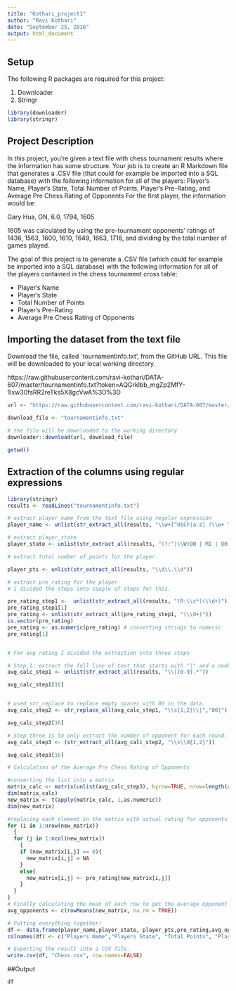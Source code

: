 ```yaml
---
title: "Kothari_project1"
author: "Ravi Kothari"
date: "September 25, 2016"
output: html_document
---
```

## Setup

The following R packages are required for this project:

1. Downloader
2. Stringr

```r
library(downloader)
library(stringr)
```

## Project Description

In this project, you're given a text file with chess tournament results where the information has some structure. Your job is to create an R Markdown file that generates a .CSV file (that could for example be imported into a SQL database) with the following information for all of the players:
Player's Name, Player's State, Total Number of Points, Player's Pre-Rating, and Average Pre Chess Rating of Opponents For the first player, the information would be:

Gary Hua, ON, 6.0, 1794, 1605

1605 was calculated by using the pre-tournament opponents' ratings of 1436, 1563, 1600, 1610, 1649, 1663, 1716, and dividing by the total number of games played.

The goal of this project is to generate a .CSV file (which could for example be imported into a SQL database) with the following information for all of the players contained in the chess tournament cross table:

* Player's Name
* Player's State
* Total Number of Points
* Player's Pre-Rating
* Average Pre Chess Rating of Opponents

## Importing the dataset from the text file

Download the file, called `tournamentinfo.txt', from the GitHub URL. This file will be downloaded to your local working directory.

https://raw.githubusercontent.com/ravi-kothari/DATA-607/master/tournamentinfo.txt?token=AQGrklbb_mgZp2MfY-1Ixw30fsRR2reTks5X8gcVwA%3D%3D

```r

url <- "https://raw.githubusercontent.com/ravi-kothari/DATA-607/master/tournamentinfo.txt?token=AQGrklbb_mgZp2MfY-1Ixw30fsRR2reTks5X8gcVwA%3D%3D"

download_file <- "tournamentinfo.txt" 

# the file will be downloaded to the working directory
downloader::download(url, download_file)

getwd()
```

## Extraction of the columns using regular expressions

```r
library(stringr)
results <- readLines("tournamentinfo.txt")

# extract player name from the text file using regular expression
player_name <- unlist(str_extract_all(results, "\\w+[^USCF|a-z] ?\\w+ \\w+"))

# extract player_state
player_state <- unlist(str_extract_all(results, "(?:^|\\W)ON | MI | OH(?:$|\\W)"))

# extract total number of points for the player.

player_pts <- unlist(str_extract_all(results, "\\d\\.\\d"))

# extract pre rating for the player
# I divided the steps into couple of steps for this.

pre_rating_step1 <-  unlist(str_extract_all(results, "(R:\\s*)(\\d+)"))
pre_rating_step1[1]
pre_rating <- unlist(str_extract_all(pre_rating_step1, "(\\d+)"))
is.vector(pre_rating)
pre_rating <- as.numeric(pre_rating) # converting strings to numeric
pre_rating[1]


# For avg rating I divided the extraction into three steps

# Step 1: extract the full line of text that starts with "|" and a number.
avg_calc_step1 <- unlist(str_extract_all(results, "\\|[0-9].*"))

avg_calc_step1[16]


# used str_replace to replace empty spaces with 00 in the data.
avg_calc_step2 <- str_replace_all(avg_calc_step1, "\\s{1,2}\\|","00|")

avg_calc_step2[16]

# Step three is to only extract the number of opponent for each round.
avg_calc_step3 <- (str_extract_all(avg_calc_step2, "\\s\\d{1,2}"))

avg_calc_step3[16]

# Calculation of the Average Pre Chess Rating of Opponents

#converting the list into a matrix 
matrix_calc <- matrix(unlist(avg_calc_step3), byrow=TRUE, nrow=length(avg_calc_step3) )
dim(matrix_calc)
new_matrix <- t(apply(matrix_calc, 1,as.numeric)) 
dim(new_matrix)

#replacing each element in the matrix with actual rating for opponents and adding NA if its 0
for (i in 1:nrow(new_matrix)) 
  {
  for (j in 1:ncol(new_matrix))
    {
    if (new_matrix[i,j] == 0){
      new_matrix[i,j] = NA
    }
    else{
      new_matrix[i,j] <- pre_rating[new_matrix[i,j]]
    }
  }
}
# Finally calculating the mean of each row to get the average opponent ratings.
avg_opponents <- c(rowMeans(new_matrix, na.rm = TRUE))

# Putting everything together!
df <- data.frame(player_name,player_state, player_pts,pre_rating,avg_opponents)
colnames(df) <- c("Players Name","Players State", "Total Points", "Players Pre-Rating", "Opponents Ratings")

# Exporting the result into a CSV file.
write.csv(df, "Chess.csv", row.names=FALSE)
```

##Output
```r
df
```



